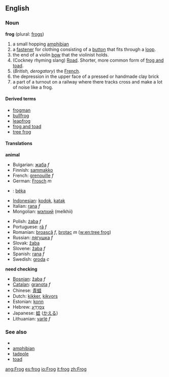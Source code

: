 {{wikipedia}}
==English==
=== Noun ===
'''frog''' (plural: [[frogs]])

# a small hopping [[amphibian]]
# a [[fastener]] for clothing consisting of a [[button]] that fits through a [[loop]].
# the end of a violin [[bow]] that the violinist holds.
#(Cockney rhyming slang) [[Road]]. Shorter, more common form of [[frog and toad]].
# (''British, derogatory'') the [[French]].
# the depression in the upper face of a pressed or handmade clay brick
# a part of a turnout on a railway where there tracks cross and make a lot of noise like a frog.

==== Derived terms ====
*[[frogman]]
*[[bullfrog]]
*[[leapfrog]]
*[[frog and toad]]
*[[tree frog]]

==== Translations ====
'''animal'''
{{top}}
*Bulgarian: [[жаба]] ''f''
*Finnish: [[sammakko]]
*French: [[grenouille]] ''f''
*German: [[Frosch]] ''m''
*{{hu}}: [[béka]]
*[[Indonesian]]: [[kodok]], [[katak]]
*Italian: [[rana]] ''f''
*Mongolian: [[мэлхий]] (melkhii)
{{mid}}
*Polish: [[żaba]] ''f''
*Portuguese: [[rã]] ''f''
*Romanian: [[broască]] ''f'', [[brotac]] ''m'' ([[w:en:tree frog]])
*Russian: [[лягушка]] ''f''
*Slovak: [[žaba]]
*Slovene: [[žaba]] ''f''
*Spanish: [[rana]] ''f''
*Swedish: [[groda]] ''c''
{{bottom}}
'''need checking'''
*[[Bosnian]]: [[žaba]] ''f''
*[[Catalan]]: [[granota]] ''f''
*Chinese: [[青蛙]]
*Dutch: [[kikker]], [[kikvors]]
*Estonian: [[konn]]
*Hebrew: [[צפרדע|צְפַרְדֵעַ]]
*Japanese: [[蛙]] ([[かえる]])
*Lithuanian: [[varlė]] ''f''

===See also===
*{{pedialite}}
*[[amphibian]]
*[[tadpole]]
*[[toad]]

[[ang:Frog]]
[[es:frog]]
[[io:Frog]]
[[it:frog]]
[[zh:Frog]]